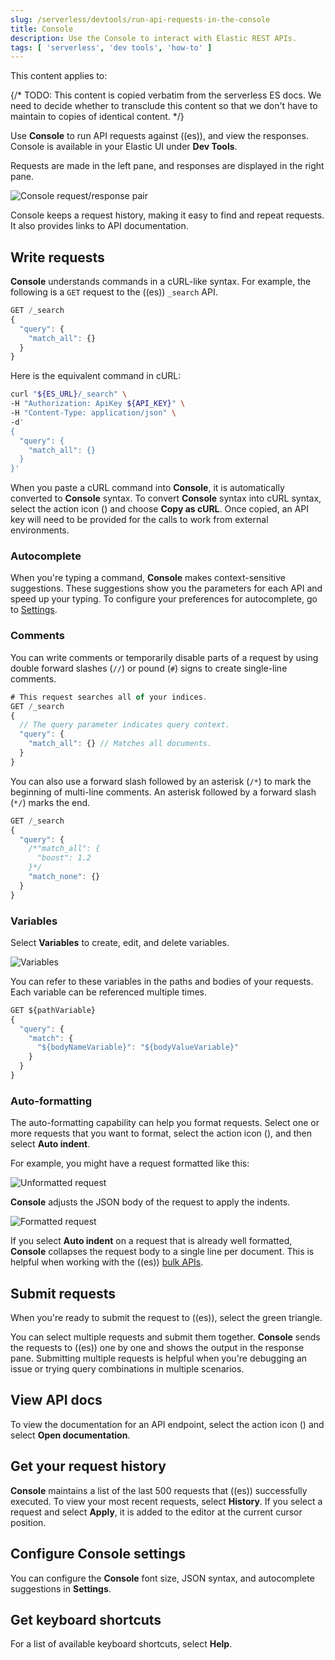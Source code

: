 ```yaml
---
slug: /serverless/devtools/run-api-requests-in-the-console
title: Console
description: Use the Console to interact with Elastic REST APIs.
tags: [ 'serverless', 'dev tools', 'how-to' ]
---
```


<DocBadge template="technical preview" />
This content applies to: <DocBadge template="elasticsearch" slug="/serverless/elasticsearch/what-is-elasticsearch-serverless" /> <DocBadge template="observability" slug="/serverless/observability/what-is-observability-serverless" /> <DocBadge template="security" slug="/serverless/security/what-is-security-serverless" />

{/* TODO: This content is copied verbatim from the serverless ES docs. We need to decide whether to
transclude this content so that we don't have to maintain to copies of identical content. */}

Use **Console** to run API requests against ((es)), and view the responses.
Console is available in your Elastic UI under **Dev Tools**.

Requests are made in the left pane, and responses are displayed in the right pane.

![Console request/response pair](../images/console-request-response.png)

Console keeps a request history, making it easy to find and repeat requests.
It also provides links to API documentation.

## Write requests

**Console** understands commands in a cURL-like syntax.
For example, the following is a `GET` request to the ((es)) `_search` API.

```js
GET /_search
{
  "query": {
    "match_all": {}
  }
}
```

Here is the equivalent command in cURL:

```bash
curl "${ES_URL}/_search" \
-H "Authorization: ApiKey ${API_KEY}" \
-H "Content-Type: application/json" \
-d'
{
  "query": {
    "match_all": {}
  }
}'
```

When you paste a cURL command into **Console**, it is automatically converted to **Console** syntax.
To convert **Console** syntax into cURL syntax, select the action icon (<DocIcon type="wrench" title="Wrench" />) and choose **Copy as cURL**.
Once copied, an API key will need to be provided for the calls to work from external environments.

### Autocomplete

When you're typing a command, **Console** makes context-sensitive suggestions.
These suggestions show you the parameters for each API and speed up your typing.
To configure your preferences for autocomplete, go to [Settings](#configure-console-settings).

### Comments

You can write comments or temporarily disable parts of a request by using double forward slashes (`//`) or pound (`#`) signs to create single-line comments.

```js
# This request searches all of your indices.
GET /_search
{
  // The query parameter indicates query context.
  "query": {
    "match_all": {} // Matches all documents.
  }
}
```

You can also use a forward slash followed by an asterisk (`/*`) to mark the beginning of multi-line
comments.
An asterisk followed by a forward slash (`*/`) marks the end.

```js
GET /_search
{
  "query": {
    /*"match_all": {
      "boost": 1.2
    }*/
    "match_none": {}
  }
}
```
### Variables

Select **Variables** to create, edit, and delete variables.

![Variables](../images/console-variables.png)

You can refer to these variables in the paths and bodies of your requests.
Each variable can be referenced multiple times.

```js
GET ${pathVariable}
{
  "query": {
    "match": {
      "${bodyNameVariable}": "${bodyValueVariable}"
    }
  }
}
```

### Auto-formatting

The auto-formatting
capability can help you format requests. Select one or more requests that you
want to format, select the action icon (<DocIcon type="wrench" title="Wrench" />),
and then select **Auto indent**.

For example, you might have a request formatted like this:

![Unformatted request](../images/console-unformatted-request.png)

**Console** adjusts the JSON body of the request to apply the indents.

![Formatted request](../images/console-formatted-request.png)

If you select **Auto indent** on a request that is already well formatted,
**Console** collapses the request body to a single line per document.
This is helpful when working with the ((es)) [bulk APIs](((ref))/docs-bulk.html).

## Submit requests

When you're ready to submit the request to ((es)), select the green triangle.

You can select multiple requests and submit them together.
**Console** sends the requests to ((es)) one by one and shows the output
in the response pane. Submitting multiple requests is helpful
when you're debugging an issue or trying query
combinations in multiple scenarios.

## View API docs

To view the documentation for an API endpoint, select
the action icon (<DocIcon type="wrench" title="Wrench" />) and select
**Open documentation**.

## Get your request history

**Console** maintains a list of the last 500 requests that ((es)) successfully executed.
To view your most recent requests, select **History**.
If you select a request and select **Apply**, it is added to the editor at the current cursor position.

## Configure Console settings

You can configure the **Console** font size, JSON syntax, and autocomplete suggestions in **Settings**.

<DocImage size="l" url="../images/console-settings.png" alt="Console Settings" />

## Get keyboard shortcuts

For a list of available keyboard shortcuts, select **Help**.

